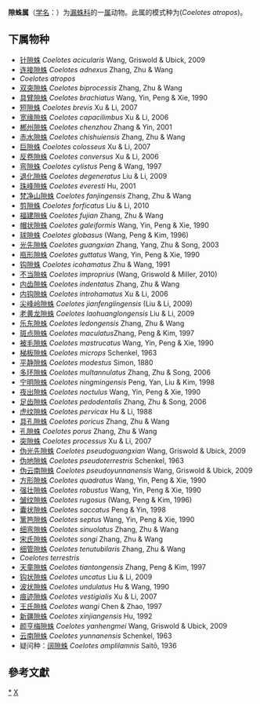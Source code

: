 {{Automatic taxobox
| taxon = Coelotes
| authority = Blackwall, 1841
| image = Coelotes terrestris.jpg
| image_caption = [[Coelotes_terrestris|Coelotes terrestris]]
| type species = <br>Coelotes atropos
| type species authority = Walckenaer, 1830
}}
'''隙蛛属'''（[[学名|学名]]：{{lang|la|''Coelotes ''}}）为[[漏蛛科|漏蛛科]]的一[[属|属]]动物。此属的模式种为(''Coelotes atropos'')。

==下属物种==
* [[针隙蛛|针隙蛛]] ''Coelotes acicularis'' Wang, Griswold & Ubick, 2009
* [[连接隙蛛|连接隙蛛]] ''Coelotes adnexus'' Zhang, Zhu & Wang
* ''Coelotes atropos''
* [[双突隙蛛|双突隙蛛]] ''Coelotes biprocessis'' Zhang, Zhu & Wang
* [[具臂隙蛛|具臂隙蛛]] ''Coelotes brachiatus'' Wang, Yin, Peng & Xie, 1990
* [[短隙蛛|短隙蛛]] ''Coelotes brevis'' Xu & Li, 2007
* [[宽缘隙蛛|宽缘隙蛛]] ''Coelotes capacilimbus'' Xu & Li, 2006
* [[郴州隙蛛|郴州隙蛛]] ''Coelotes chenzhou'' Zhang & Yin, 2001
* [[赤水隙蛛|赤水隙蛛]] ''Coelotes chishuiensis'' Zhang, Zhu & Wang
* [[巨隙蛛|巨隙蛛]] ''Coelotes colosseus'' Xu & Li, 2007
* [[反卷隙蛛|反卷隙蛛]] ''Coelotes conversus'' Xu & Li, 2006
* [[弯隙蛛|弯隙蛛]] ''Coelotes cylistus'' Peng & Wang, 1997
* [[退化隙蛛|退化隙蛛]] ''Coelotes degeneratus'' Liu & Li, 2009
* [[珠峰隙蛛|珠峰隙蛛]] ''Coelotes everesti'' Hu, 2001
* [[梵净山隙蛛|梵净山隙蛛]] ''Coelotes fanjingensis'' Zhang, Zhu & Wang 
* [[剪隙蛛|剪隙蛛]] ''Coelotes forficatus'' Liu & Li, 2010
* [[福建隙蛛|福建隙蛛]] ''Coelotes fujian'' Zhang, Zhu & Wang
* [[帽状隙蛛|帽状隙蛛]] ''Coelotes galeiformis'' Wang, Yin, Peng & Xie, 1990
* [[球隙蛛|球隙蛛]] ''Coelotes globasus'' (Wang, Peng & Kim, 1996)
* [[光先隙蛛|光先隙蛛]] ''Coelotes guangxian'' Zhang, Yang, Zhu & Song, 2003
* [[瓶形隙蛛|瓶形隙蛛]] ''Coelotes guttatus'' Wang, Yin, Peng & Xie, 1990
* [[钩隙蛛|钩隙蛛]] ''Coelotes icohamatus'' Zhu & Wang, 1991
* [[不当隙蛛|不当隙蛛]] ''Coelotes improprius'' (Wang, Griswold & Miller, 2010)
* [[内齿隙蛛|内齿隙蛛]] ''Coelotes indentatus'' Zhang, Zhu & Wang
* [[内钩隙蛛|内钩隙蛛]] ''Coelotes introhamatus'' Xu & Li, 2006
* [[尖峰岭隙蛛|尖峰岭隙蛛]] ''Coelotes jianfenglingensis'' (Liu & Li, 2009)
* [[老黄龙隙蛛|老黄龙隙蛛]] ''Coelotes laohuanglongensis'' Liu & Li, 2009
* [[乐东隙蛛|乐东隙蛛]] ''Coelotes ledongensis'' Zhang, Zhu & Wang
* [[斑点隙蛛|斑点隙蛛]] ''Coelotes maculatus ''Zhang, Peng & Kim, 1997
* [[被毛隙蛛|被毛隙蛛]] ''Coelotes mastrucatus'' Wang, Yin, Peng & Xie, 1990
* [[梯板隙蛛|梯板隙蛛]] ''Coelotes microps'' Schenkel, 1963
* [[平静隙蛛|平静隙蛛]] ''Coelotes modestus'' Simon, 1880
* [[多环隙蛛|多环隙蛛]] ''Coelotes multannulatus'' Zhang, Zhu & Song, 2006
* [[宁明隙蛛|宁明隙蛛]] ''Coelotes ningmingensis'' Peng, Yan, Liu & Kim, 1998
* [[夜出隙蛛|夜出隙蛛]] ''Coelotes noctulus'' Wang, Yin, Peng & Xie, 1990
* [[足齿隙蛛|足齿隙蛛]] ''Coelotes pedodentalis'' Zhang, Zhu & Song, 2006
* [[虎纹隙蛛|虎纹隙蛛]] ''Coelotes pervicax'' Hu & Li, 1988
* [[具孔隙蛛|具孔隙蛛]] ''Coelotes poricus'' Zhang, Zhu & Wang
* [[孔隙蛛|孔隙蛛]] ''Coelotes porus'' Zhang, Zhu & Wang
* [[突隙蛛|突隙蛛]] ''Coelotes processus'' Xu & Li, 2007
* [[伪光先隙蛛|伪光先隙蛛]] ''Coelotes pseudoguangxian'' Wang, Griswold & Ubick, 2009 
* [[伪地隙蛛|伪地隙蛛]] ''Coelotes pseudoterrestris'' Schenkel, 1963
* [[伪云南隙蛛|伪云南隙蛛]] ''Coelotes pseudoyunnanensis'' Wang, Griswold & Ubick, 2009 
* [[方形隙蛛|方形隙蛛]] ''Coelotes quadratus'' Wang, Yin, Peng & Xie, 1990
* [[强壮隙蛛|强壮隙蛛]] ''Coelotes robustus'' Wang, Yin, Peng & Xie, 1990
* [[皱纹隙蛛|皱纹隙蛛]] ''Coelotes rugosus'' (Wang, Peng & Kim, 1996)
* [[囊状隙蛛|囊状隙蛛]] ''Coelotes saccatus'' Peng & Yin, 1998
* [[篱笆隙蛛|篱笆隙蛛]] ''Coelotes septus'' Wang, Yin, Peng & Xie, 1990
* [[细弯隙蛛|细弯隙蛛]] ''Coelotes sinuolatus'' Zhang, Zhu & Wang
* [[宋氏隙蛛|宋氏隙蛛]] ''Coelotes songi'' Zhang, Zhu & Wang
* [[细管隙蛛|细管隙蛛]] ''Coelotes tenutubilaris'' Zhang, Zhu & Wang
* ''Coelotes terrestris''
* [[天童隙蛛|天童隙蛛]] ''Coelotes tiantongensis'' Zhang, Peng & Kim, 1997
* [[钩状隙蛛|钩状隙蛛]] ''Coelotes uncatus'' Liu & Li, 2009
* [[波状隙蛛|波状隙蛛]] ''Coelotes undulatus'' Hu & Wang, 1990
* [[痕迹隙蛛|痕迹隙蛛]] ''Coelotes vestigialis'' Xu & Li, 2007
* [[王氏隙蛛|王氏隙蛛]] ''Coelotes wangi'' Chen & Zhao, 1997
* [[新疆隙蛛|新疆隙蛛]] ''Coelotes xinjiangensis'' Hu, 1992
* [[颜亨梅隙蛛|颜亨梅隙蛛]] ''Coelotes yanhengmei'' Wang, Griswold & Ubick, 2009
* [[云南隙蛛|云南隙蛛]] ''Coelotes yunnanensis'' Schenkel, 1963
* 疑问种：[[阔隙蛛|阔隙蛛]] ''Coelotes amplilamnis'' Saitō, 1936

==參考文獻==
{{reflist}}

{{taxonbar}}

[[Category:_隙蛛属|*]]
[[Category:_1841年描述的分类群|X]]